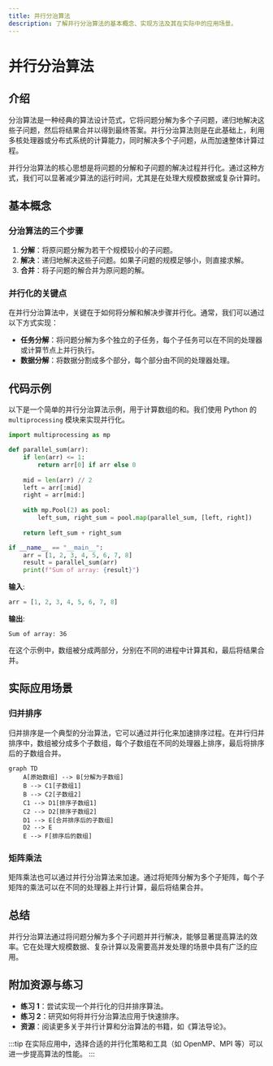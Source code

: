 ```yaml
---
title: 并行分治算法
description: 了解并行分治算法的基本概念、实现方法及其在实际中的应用场景。
---
```


# 并行分治算法

## 介绍

分治算法是一种经典的算法设计范式，它将问题分解为多个子问题，递归地解决这些子问题，然后将结果合并以得到最终答案。并行分治算法则是在此基础上，利用多核处理器或分布式系统的计算能力，同时解决多个子问题，从而加速整体计算过程。

并行分治算法的核心思想是将问题的分解和子问题的解决过程并行化。通过这种方式，我们可以显著减少算法的运行时间，尤其是在处理大规模数据或复杂计算时。

## 基本概念

### 分治算法的三个步骤

1. **分解**：将原问题分解为若干个规模较小的子问题。
2. **解决**：递归地解决这些子问题。如果子问题的规模足够小，则直接求解。
3. **合并**：将子问题的解合并为原问题的解。

### 并行化的关键点

在并行分治算法中，关键在于如何将分解和解决步骤并行化。通常，我们可以通过以下方式实现：

- **任务分解**：将问题分解为多个独立的子任务，每个子任务可以在不同的处理器或计算节点上并行执行。
- **数据分解**：将数据分割成多个部分，每个部分由不同的处理器处理。

## 代码示例

以下是一个简单的并行分治算法示例，用于计算数组的和。我们使用 Python 的 `multiprocessing` 模块来实现并行化。

```python
import multiprocessing as mp

def parallel_sum(arr):
    if len(arr) <= 1:
        return arr[0] if arr else 0
    
    mid = len(arr) // 2
    left = arr[:mid]
    right = arr[mid:]
    
    with mp.Pool(2) as pool:
        left_sum, right_sum = pool.map(parallel_sum, [left, right])
    
    return left_sum + right_sum

if __name__ == "__main__":
    arr = [1, 2, 3, 4, 5, 6, 7, 8]
    result = parallel_sum(arr)
    print(f"Sum of array: {result}")
```

**输入**:
```python
arr = [1, 2, 3, 4, 5, 6, 7, 8]
```

**输出**:
```
Sum of array: 36
```

在这个示例中，数组被分成两部分，分别在不同的进程中计算其和，最后将结果合并。

## 实际应用场景

### 归并排序

归并排序是一个典型的分治算法，它可以通过并行化来加速排序过程。在并行归并排序中，数组被分成多个子数组，每个子数组在不同的处理器上排序，最后将排序后的子数组合并。

```mermaid
graph TD
    A[原始数组] --> B[分解为子数组]
    B --> C1[子数组1]
    B --> C2[子数组2]
    C1 --> D1[排序子数组1]
    C2 --> D2[排序子数组2]
    D1 --> E[合并排序后的子数组]
    D2 --> E
    E --> F[排序后的数组]
```

### 矩阵乘法

矩阵乘法也可以通过并行分治算法来加速。通过将矩阵分解为多个子矩阵，每个子矩阵的乘法可以在不同的处理器上并行计算，最后将结果合并。

## 总结

并行分治算法通过将问题分解为多个子问题并并行解决，能够显著提高算法的效率。它在处理大规模数据、复杂计算以及需要高并发处理的场景中具有广泛的应用。

## 附加资源与练习

- **练习 1**：尝试实现一个并行化的归并排序算法。
- **练习 2**：研究如何将并行分治算法应用于快速排序。
- **资源**：阅读更多关于并行计算和分治算法的书籍，如《算法导论》。

:::tip
在实际应用中，选择合适的并行化策略和工具（如 OpenMP、MPI 等）可以进一步提高算法的性能。
:::